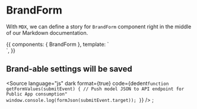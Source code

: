 <!-- BrandForm.stories.mdx -->


<Meta
  title="Admin/Components/Brand/BrandForm"
  component={BrandForm}
/>

# BrandForm

With `MDX`, we can define a story for `BrandForm` component right in the middle of our Markdown documentation.

<Props of={BrandForm} />

<Canvas>
  <Story name="Primary">
    {{
      components: { BrandForm },
      template: `
          <div>
        <v-form>
          <BrandForm />
        </v-form>
  </div>`,
    }}
  </Story>
</Canvas>

## Brand-able settings will be saved

<Source
  language="js"
  dark
  format={true}
  code={dedent`
function getFormValues(submitEvent) {
  // Push model JSON to API endpoint for Public App consumption"
  window.console.log(formJson(submitEvent.target));
}
`}
/>
;
